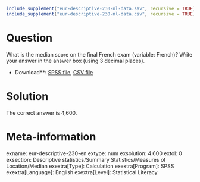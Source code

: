 ```r
include_supplement("eur-descriptive-230-nl-data.sav", recursive = TRUE)
include_supplement("eur-descriptive-230-nl-data.csv", recursive = TRUE)
```

Question
========
What is the median score on the final French exam (variable: French)? Write your answer in the answer box (using 3 decimal places).

* Download**: [SPSS file](eur-descriptive-230-nl-data.sav), [CSV file](eur-descriptive-230-nl-data.csv)


Solution
========
The correct answer is 4,600.

Meta-information
================
exname: eur-descriptive-230-en
extype: num
exsolution: 4.600
extol: 0
exsection: Descriptive statistics/Summary Statistics/Measures of Location/Median
exextra[Type]: Calculation
exextra[Program]: SPSS
exextra[Language]: English
exextra[Level]: Statistical Literacy
